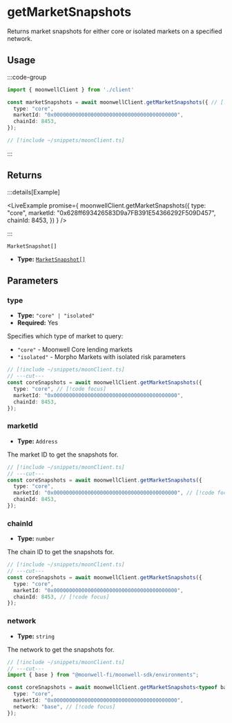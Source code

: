 
# getMarketSnapshots

Returns market snapshots for either core or isolated markets on a specified network.

## Usage

:::code-group

```ts twoslash [example.ts]
import { moonwellClient } from './client'

const marketSnapshots = await moonwellClient.getMarketSnapshots({ // [!code focus:5]
  type: "core",
  marketId: "0x0000000000000000000000000000000000000000",
  chainId: 8453,
});
```

```ts twoslash [client.ts] filename="client.ts"
// [!include ~/snippets/moonClient.ts]
```

:::

## Returns

:::details[Example]

<LiveExample promise={
  moonwellClient.getMarketSnapshots({
    type: "core",
    marketId: "0x628ff693426583D9a7FB391E54366292F509D457",
    chainId: 8453,
  })
} />

:::

```
MarketSnapshot[]
```

- **Type:** [`MarketSnapshot[]`](/docs/glossary/types#marketsnapshot)

## Parameters

### type

- **Type:** `"core" | "isolated"`
- **Required:** Yes

Specifies which type of market to query:
- `"core"` - Moonwell Core lending markets
- `"isolated"` - Morpho Markets with isolated risk parameters

```ts twoslash
// [!include ~/snippets/moonClient.ts]
// ---cut---
const coreSnapshots = await moonwellClient.getMarketSnapshots({
  type: "core", // [!code focus]
  marketId: "0x0000000000000000000000000000000000000000",
  chainId: 8453,
});
```

### marketId

- **Type:** `Address`

The market ID to get the snapshots for.

```ts twoslash
// [!include ~/snippets/moonClient.ts]
// ---cut---
const coreSnapshots = await moonwellClient.getMarketSnapshots({
  type: "core",
  marketId: "0x0000000000000000000000000000000000000000", // [!code focus]
  chainId: 8453,
});
```

### chainId

- **Type:** `number`

The chain ID to get the snapshots for.

```ts twoslash
// [!include ~/snippets/moonClient.ts]
// ---cut---
const coreSnapshots = await moonwellClient.getMarketSnapshots({
  type: "core",
  marketId: "0x0000000000000000000000000000000000000000",
  chainId: 8453, // [!code focus]
});
```

<NetworkParameterInfo />

### network

- **Type:** `string`

The network to get the snapshots for.

```ts twoslash
// [!include ~/snippets/moonClient.ts]
// ---cut---
import { base } from "@moonwell-fi/moonwell-sdk/environments";

const coreSnapshots = await moonwellClient.getMarketSnapshots<typeof base>({
  type: "core",
  marketId: "0x0000000000000000000000000000000000000000",
  network: "base", // [!code focus]
});
```
